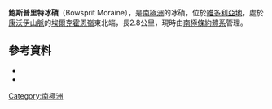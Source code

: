 {{Coord|76|37|S|161|15|E|source:GNIS|display=title}}
'''鮑斯普里特冰磧'''（Bowsprit Moraine），是[[南極洲|南極洲]]的冰磧，位於[[維多利亞地|維多利亞地]]，處於[[康沃伊山脈|康沃伊山脈]]的[[埃爾克霍恩嶺|埃爾克霍恩嶺]]東北端，長2.8公里，現時由[[南極條約體系|南極條約體系]]管理。

==參考資料==
*{{cite gnis | type = antarid | id = 1778| name = Bowsprit Moraine | accessdate = 2011-08-10}}
*{{usgs-gazetteer|id=1778}}

{{Antarctica-geo-stub}}
[[Category:南極洲|Category:南極洲]]